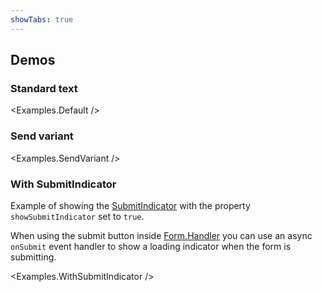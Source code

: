 ```yaml
---
showTabs: true
---
```



## Demos

### Standard text

<Examples.Default />

### Send variant

<Examples.SendVariant />

### With SubmitIndicator

Example of showing the [SubmitIndicator](/uilib/extensions/forms/extended-features/Form/SubmitIndicator/) with the property `showSubmitIndicator` set to `true`.

When using the submit button inside [Form.Handler](/uilib/extensions/forms/extended-features/Form/Handler/) you can use an async `onSubmit` event handler to show a loading indicator when the form is submitting.

<Examples.WithSubmitIndicator />

